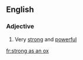 ==English==

===Adjective===
{{infl|en|adjective|head=as [[strong]] as an [[ox]]}}

# {{simile}} Very [[strong]] and [[powerful]]

[[fr:strong as an ox]]